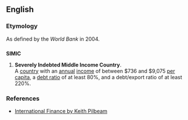 ==English==

===Etymology===
As defined by the ''World Bank'' in 2004.

==={{acronym-old}}===
'''SIMIC'''

# {{context|macroeconomics}} '''Severely Indebted Middle Income Country'''. <br />A [[country]] with an [[annual]] [[income]] of between $736 and $9,075 [[per capita]], a [[debt ratio]] of at least 80%, and a debt/export ratio of at least 220%.

===References===
* [http://www.palgrave.com/business/pilbeam_int/students/intros/15.htm International Finance by Keith Pilbeam]